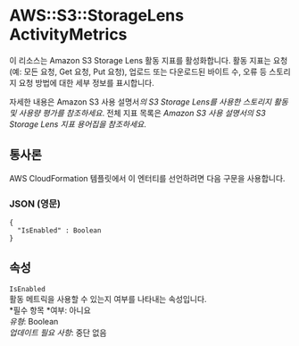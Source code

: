 # AWS::S3::StorageLens ActivityMetrics

이 리소스는 Amazon S3 Storage Lens 활동 지표를 활성화합니다. 활동 지표는 요청(예: 모든 요청, Get 요청, Put 요청), 업로드 또는 다운로드된 바이트 수, 오류 등 스토리지 요청 방법에 대한 세부 정보를 표시합니다.

자세한 내용은 Amazon S3 사용 설명서*의 S3 Storage Lens를 사용한 스토리지 활동 및 사용량 평가를 참조하세요*. 전체 지표 목록은 _Amazon S3 사용 설명서의 S3 Storage Lens 지표 용어집을 참조하세요_.

## 통사론

AWS CloudFormation 템플릿에서 이 엔터티를 선언하려면 다음 구문을 사용합니다.

### JSON (영문)

```
{
  "IsEnabled" : Boolean
}
```

## 속성

`IsEnabled`  
활동 메트릭을 사용할 수 있는지 여부를 나타내는 속성입니다.  
*필수 항목 *여부: 아니요  
_유형_: Boolean  
_업데이트 필요 사항_: 중단 없음
